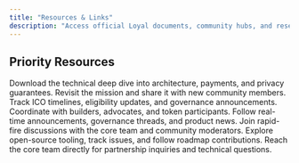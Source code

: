 ```yaml
---
title: "Resources & Links"
description: "Access official Loyal documents, community hubs, and research references."
---
```


## Priority Resources

<CardGroup cols={2}>
<Card title="Litepaper" icon="book" href="https://drive.google.com/file/d/17htv03yh9Ugddkq4kyc14Ut6XesbtRYB/view?usp=sharing">
  Download the technical deep dive into architecture, payments, and privacy guarantees.
</Card>
<Card title="Manifesto" icon="scroll" href="https://askloyal.com">
  Revisit the mission and share it with new community members.
</Card>
<Card title="MetaDAO Portal" icon="rocket" href="https://metadao.fi">
  Track ICO timelines, eligibility updates, and governance announcements.
</Card>
<Card title="Discord Hub" icon="discord" href="https://discord.gg/HSeXaVhzWU">
  Coordinate with builders, advocates, and token participants.
</Card>
<Card title="Official X Account" icon="twitter" href="https://x.com/loyal_hq">
  Follow real-time announcements, governance threads, and product news.
</Card>
<Card title="Telegram Chat" icon="paper-plane" href="https://t.me/loyal_tgchat">
  Join rapid-fire discussions with the core team and community moderators.
</Card>
<Card title="GitHub" icon="github" href="https://github.com/loyal-labs">
  Explore open-source tooling, track issues, and follow roadmap contributions.
</Card>
<Card title="Email Support" icon="envelope" href="mailto:main@askloyal.com">
  Reach the core team directly for partnership inquiries and technical questions.
</Card>
</CardGroup>
